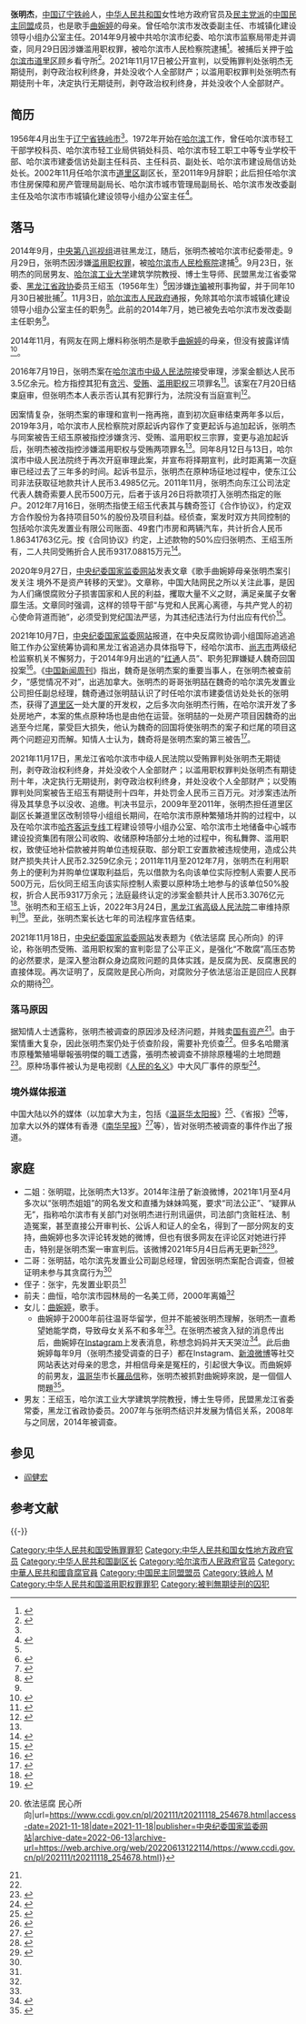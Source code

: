 {{Infobox person
|姓名       = 张明杰
|出生日期   = {{Birth year and age|1956|4}}
|出生地     = {{PRC}}[[辽宁省|辽宁省]][[铁岭市|铁岭市]]
|死亡日期   = 
|死亡地     = 
|居住地     = [[黑龙江省|黑龙江省]][[哈尔滨市|哈尔滨市]]（现羁押于[[道里区|道里区]]顾乡[[看守所|看守所]]）
|政党       = [[中国民主同盟|中国民主同盟]]（[[民主党派|民主党派]]）
|国籍       = {{PRC}}
|种族       = [[汉族|汉族]]
|语言       = 汉语
|教育程度   = [[大学|大学]]
|职业       = [[中华人民共和国公务员|副厅或正处级官员]]
|知名于     = 女儿[[曲婉婷|曲婉婷]]；涉嫌贪腐
|配偶       = 曲恒
|子女       = 女儿：[[曲婉婷|曲婉婷]]
|父母       = 
|亲属       =
}}

'''张明杰'''{{BD|1956年|4月}}，[[中国|中国]][[辽宁省|辽宁]][[铁岭市|铁岭]]人，[[中华人民共和国|中华人民共和国]]女性地方政府官员及[[民主党派|民主党派]]的[[中国民主同盟|中国民主同盟]]成员，也是歌手[[曲婉婷|曲婉婷]]的母亲。曾任哈尔滨市发改委副主任、市城镇化建设领导小组办公室主任。2014年9月被中共哈尔滨市纪委、哈尔滨市监察局带走并调查，同月29日因涉嫌滥用职权罪，被哈尔滨市人民检察院逮捕<ref name="paper">{{cite news |title=歌手曲婉婷母亲张明杰落马：改制惹争议，亲友参与房地产开发 |url=http://www.thepaper.cn/newsDetail_forward_1327369 |publisher=澎湃新闻 |date=2015-05-03 |accessdate=2015年5月3日 |archivedate=2015-05-05 |archiveurl=https://web.archive.org/web/20150505075146/http://www.thepaper.cn/newsDetail_forward_1327369 |dead-url=no }}</ref>。被捕后关押于[[哈尔滨市|哈尔滨市]][[道里区|道里区]]顾乡看守所<ref name="xh">{{cite news|title=传曲婉婷母亲张明杰涉贪被抓 为哈尔滨市正局级官员|url=http://www.sn.xinhuanet.com/hot24/2015-04/24/c_1115075537.htm|publisher=新华网陕西频道|date=2015-04-24|accessdate=2015年5月3日|deadurl=yes|archiveurl=https://web.archive.org/web/20150518094808/http://www.sn.xinhuanet.com/hot24/2015-04/24/c_1115075537.htm|archivedate=2015年5月18日}}</ref>。2021年11月17日被公开宣判，以受贿罪判处张明杰无期徒刑，剥夺政治权利终身，并处没收个人全部财产；以滥用职权罪判处张明杰有期徒刑十年，决定执行无期徒刑，剥夺政治权利终身，并处没收个人全部财产。

==简历==
1956年4月出生于[[辽宁省|辽宁省]][[铁岭市|铁岭市]]<ref name="paper"/>。1972年开始在[[哈尔滨市|哈尔滨]]工作，曾任哈尔滨市轻工干部学校科员、哈尔滨市轻工业局供销处科员、哈尔滨市轻工职工中等专业学校干部、哈尔滨市建委信访处副主任科员、主任科员、副处长、哈尔滨市建设局信访处处长。2002年11月任哈尔滨市[[道里区|道里区]]副区长，至2011年9月辞职；此后担任哈尔滨市住房保障和房产管理局副局长、哈尔滨市城市管理局副局长、哈尔滨市发改委副主任及哈尔滨市市城镇化建设领导小组办公室主任<ref>{{cite news|title=张明杰|url=http://fgw.harbin.gov.cn/zwgk/ldxx/2014/06/5704.htm|publisher=哈尔滨市发改委|date=2014-07-25|accessdate=2015年5月3日|archivedate=2016-03-04|archiveurl=https://web.archive.org/web/20160304044635/http://fgw.harbin.gov.cn/zwgk/ldxx/2014/06/5704.htm|dead-url=no}}</ref>。

==落马==
2014年9月，[[中央巡视组|中央第八巡视组]]进驻黑龙江，随后，张明杰被哈尔滨市纪委带走。9月29日，张明杰因涉嫌[[滥用职权罪|滥用职权罪]]，被[[哈尔滨市人民检察院|哈尔滨市人民检察院]]逮捕<ref name="paper"/>。9月23日，张明杰的同居男友、[[哈尔滨工业大学|哈尔滨工业大学]]建筑学院教授、博士生导师、民盟黑龙江省委常委、[[中国人民政治协商会议黑龙江省委员会|黑龙江省政协]]委员王绍玉（1956年生）<ref>{{Cite web|title=王绍玉|url=http://homepage.hit.edu.cn/wangshaoyu|accessdate=2020-09-24|work=哈尔滨工业大学|archive-url=https://web.archive.org/web/20180706163131/http://homepage.hit.edu.cn/wangshaoyu|archive-date=2018-07-06|dead-url=no}}</ref>因涉嫌[[詐騙|诈骗]]被刑事拘留，并于同年10月30日被批捕<ref name=":0">{{Cite web|title=曲婉婷之母张明杰案开庭两年未判决，检察院变更和追加起诉|url=https://www.jiemian.com/article/3052131.html|accessdate=2020-09-24|work=界面新闻|language=zh}}</ref>。11月3日，[[哈尔滨市人民政府|哈尔滨市人民政府]]通报，免除其哈尔滨市城镇化建设领导小组办公室主任的职务<ref>{{cite news|title=哈尔滨市人民政府关于张明杰同志免职的通知（哈政干〔2014〕7号）|url=http://www.harbin.gov.cn/info/news/index/detail/394564.htm|publisher=哈尔滨市人民政府|date=2014年11月3日|accessdate=2015年5月3日|deadurl=yes|archiveurl=https://web.archive.org/web/20160304045322/http://www.harbin.gov.cn/info/news/index/detail/394564.htm|archivedate=2016年3月4日|df=}}</ref>。此前的2014年7月，她已被免去哈尔滨市发改委副主任职务<ref name="paper"/>。

2014年11月，有网友在网上爆料称张明杰是歌手[[曲婉婷|曲婉婷]]的母亲，但没有披露详情<ref>{{cite news|title=媒体：曲婉婷母亲涉经济问题被拘押|url=http://ent.ifeng.com/a/20150423/42382878_0.shtml|publisher=中国日报|date=2015年4月23日|accessdate=2015年5月3日|archive-date=2015年4月26日|archive-url=https://web.archive.org/web/20150426003702/http://ent.ifeng.com/a/20150423/42382878_0.shtml}}</ref>。

2016年7月19日，张明杰案在[[哈尔滨市中级人民法院|哈尔滨市中级人民法院]]接受审理，涉案金额达人民币3.5亿余元。检方指控其犯有[[贪污|贪污]]、[[賄賂|受贿]]、[[滥用职权|滥用职权]]三项罪名<ref>{{cite news|title=曲婉婷母亲今受审 被控贪贿等三宗罪涉案超3.5亿|url=http://news.sohu.com/20160719/n459921740.shtml|publisher=搜狐综合|date=2016-07-19|accessdate=2016-07-19|archivedate=2016-07-20|archiveurl=https://web.archive.org/web/20160720164256/http://news.sohu.com/20160719/n459921740.shtml|dead-url=no}}</ref>。该案在7月20日结束庭审，但张明杰本人表示否认其有犯罪行为，法院没有当庭宣判<ref>{{cite news|title=曲婉婷母亲待宣判 当庭否认犯罪事实|url=http://www.cankaoxiaoxi.com/ent/20160722/1240834.shtml|publisher=参考消息|date=2016-07-22|accessdate=2016-07-22|deadurl=yes|archiveurl=https://web.archive.org/web/20160807105523/http://www.cankaoxiaoxi.com/ent/20160722/1240834.shtml|archivedate=2016-08-07}}</ref>。

因案情复杂，张明杰案的审理和宣判一拖再拖，直到初次庭审结束两年多以后，2019年3月，哈尔滨市人民检察院对原起诉内容作了变更起诉与追加起诉，张明杰与同案被告王绍玉原被指控涉嫌贪污、受贿、滥用职权三宗罪，变更与追加起诉后，张明杰被改指控涉嫌滥用职权与受贿两项罪名<ref name=":0" />。同年8月12日与13日，哈尔滨市中级人民法院终于再次开庭审理此案，并宣布将择期宣判，此时距离第一次庭审已经过去了三年多的时间。起诉书显示，张明杰在原种场征地过程中，使东江公司非法获取征地款共计人民币3.4985亿元。2011年11月，张明杰向东江公司法定代表人魏奇索要人民币500万元，后者于该月26日将款项打入张明杰指定的账户。2012年7月16日，张明杰指使王绍玉代表其与魏奇签订《合作协议》，约定双方合作股份为各持项目50%的股份及项目利益。经侦查，案发时双方共同控制的包括哈尔滨先发置业有限公司账面、49套门市房和两辆汽车，共计折合人民币1.86341763亿元。按《合同协议》约定，上述款物的50%应归张明杰、王绍玉所有，二人共同受贿折合人民币9317.08815万元<ref>{{Cite web|title=张明杰案一审三年后重新开庭，改控两宗罪|url=https://www.jiemian.com/article/3405899.html|accessdate=2020-09-24|work=界面新闻|language=zh|archive-date=2022-06-15|archive-url=https://web.archive.org/web/20220615205633/https://www.jiemian.com/article/3405899.html}}</ref>。

2020年9月27日，[[中央纪委国家监委网站|中央纪委国家监委网站]]发表文章《歌手曲婉婷母亲张明杰案引发关注 境外不是资产转移的天堂》。文章称，中国大陆网民之所以关注此事，是因为人们痛恨腐败分子损害国家和人民的利益，攫取大量不义之财，满足亲属子女奢靡生活。文章同时强调，这样的领导干部“与党和人民离心离德，与共产党人的初心使命背道而驰”，必须受到党纪国法严惩，为其违纪违法行为付出应有代价<ref>{{cite news|author=李云舒|title=歌手曲婉婷母亲张明杰案引发关注 境外不是资产转移的天堂|url=http://www.ccdi.gov.cn/toutiao/202009/t20200927_226247.html|accessdate=2020-09-27|work=中央纪委国家监委网站|date=2020-09-27|archive-date=2020-10-02|archive-url=https://web.archive.org/web/20201002074417/http://www.ccdi.gov.cn/toutiao/202009/t20200927_226247.html|dead-url=no}}</ref>。

2021年10月7日，[[中央纪委国家监委网站|中央纪委国家监委网站]]报道，在中央反腐败协调小组国际追逃追赃工作办公室统筹协调和黑龙江省追逃办具体指导下，经哈尔滨市、[[尚志市|尚志市]]两级纪检监察机关不懈努力，于2014年9月出逃的“[[红色通缉令|红通]]人员”、职务犯罪嫌疑人魏奇回国投案<ref>{{Cite web|title=“红通人员”魏奇回国投案|url=https://www.ccdi.gov.cn/toutiao/202110/t20211007_251718.html|access-date=2021-10-29|date=2021-10-07|publisher=中央纪委国家监委网站|archive-date=2022-06-13|archive-url=https://web.archive.org/web/20220613123404/https://www.ccdi.gov.cn/toutiao/202110/t20211007_251718.html}}</ref>。《[[中国新闻周刊|中国新闻周刊]]》指出，魏奇是张明杰案的重要当事人，在张明杰被查前夕，“感觉情况不对”，出逃加拿大。张明杰的哥哥张明喆在魏奇的哈尔滨先发置业公司担任副总经理，魏奇通过张明喆认识了时任哈尔滨市建委信访处处长的张明杰，获得了[[道里区|道里区]]一处大厦的开发权，之后多次向张明杰行贿，在哈尔滨开发了多处房地产，本案的焦点原种场也是由他在运营。张明喆的一处房产项目因魏奇的出逃至今烂尾，蒙受巨大损失，他认为魏奇的回国将使张明杰的案子和烂尾的项目这两个问题迎刃而解。知情人士认为，魏奇将是张明杰案的第三被告<ref>{{Cite web|title=曲婉婷之母张明杰案七年未决 关键同案人回国投案|url=https://news.ifeng.com/c/8Aj1X61trIN|access-date=2021-10-29|publisher=凤凰网|archive-date=2021-10-31|archive-url=https://web.archive.org/web/20211031170739/https://news.ifeng.com/c/8Aj1X61trIN}}</ref>。

2021年11月17日，黑龙江省哈尔滨市中级人民法院以受贿罪判处张明杰无期徒刑，剥夺政治权利终身，并处没收个人全部财产；以滥用职权罪判处张明杰有期徒刑十年，决定执行无期徒刑，剥夺政治权利终身，并处没收个人全部财产；以受贿罪判处同案被告王绍玉有期徒刑十四年，并处罚金人民币三百万元。对涉案违法所得及其孳息予以没收、追缴。判决书显示，2009年至2011年，张明杰担任道里区副区长兼道里区改制领导小组组长期间，在哈尔滨市原种繁殖场并购的过程中，以及在哈尔滨市[[哈齐高速铁路|哈齐客运专线]]工程建设领导小组办公室、哈尔滨市土地储备中心城市建设投资集团有限公司收购、收储原种场部分土地的过程中，徇私舞弊、滥用职权，致使征地补偿款被并购单位违规获取、部分职工安置款被违规使用，造成公共财产损失共计人民币2.3259亿余元；2011年11月至2012年7月，张明杰在利用职务上的便利为并购单位谋取利益后，先以借款为名向该单位实际控制人索要人民币500万元，后伙同王绍玉向该实际控制人索要以原种场土地参与的该单位50%股权，折合人民币9317万余元；法庭最终认定的涉案金额共计人民币3.3076亿元<ref>{{cite web|title=哈尔滨市城镇化建设领导小组办公室原主任张明杰一审获无期徒刑|url=https://china.huanqiu.com/article/45cgrx3NybU|date=2021-11-17|publisher=环球网|access-date=2021-11-17|archive-date=2021-11-17|archive-url=https://web.archive.org/web/20211117091922/https://china.huanqiu.com/article/45cgrx3NybU}}</ref>。张明杰和王绍玉上诉，2022年3月24日，[[黑龙江省高级人民法院|黑龙江省高级人民法院]]二审维持原判<ref>{{cite news |title=曲婉婷母亲二审维持无期徒刑 |url=https://news.ifeng.com/c/8Ee0MCRPpxa |accessdate=2022-03-24 |agency=黑龙江省高级人民法院 |publisher=凤凰网 |date=2022-03-24 |archive-date=2022-06-14 |archive-url=https://web.archive.org/web/20220614111126/https://news.ifeng.com/c/8Ee0MCRPpxa }}</ref>。至此，张明杰案长达七年的司法程序宣告结束。

2021年11月18日，[[中央纪委国家监委网站|中央纪委国家监委网站]]发表题为《依法惩腐 民心所向》的评论，称张明杰受贿、滥用职权案的宣判彰显了公平正义，是强化“不敢腐”高压态势的必然要求，是深入整治群众身边腐败问题的具体实践，是反腐为民、反腐惠民的直接体现。再次证明了，反腐败是民心所向，对腐败分子依法惩治正是回应人民群众的期待<ref>{{Cite web|title=今日锐评 {{!}} 依法惩腐 民心所向|url=https://www.ccdi.gov.cn/pl/202111/t20211118_254678.html|access-date=2021-11-18|date=2021-11-18|publisher=中央纪委国家监委网站|archive-date=2022-06-13|archive-url=https://web.archive.org/web/20220613122114/https://www.ccdi.gov.cn/pl/202111/t20211118_254678.html}}</ref>。

===落马原因===
据知情人士透露称，张明杰被调查的原因涉及经济问题，并贱卖[[国有资产|国有资产]]<ref name="xh" />。由于案情重大复杂，因此张明杰案仍处于侦查阶段，需要补充侦查<ref name="paper" />。但多名哈爾濱市原種繁殖場舉報張明傑的職工透露，張明杰被调查不排除原種場的土地問題<ref>{{cite news|title=【星媽被拘】曲婉婷母遭爆料 親友參與地產開發|url=http://hk.apple.nextmedia.com/realtime/china/20150503/53699045|publisher=苹果日报|date=2015年5月3日|accessdate=2015年5月3日|archivedate=2015年5月4日|archiveurl=https://web.archive.org/web/20150504151713/http://hk.apple.nextmedia.com/realtime/china/20150503/53699045|deadurl=no}}</ref>。原种场事件被认为是电视剧《[[人民的名义|人民的名义]]》中大风厂事件的原型<ref>{{Cite web|title=歌手曲婉婷之母张明杰案七年未决，关键同案人回国投案|url=https://www.thepaper.cn/newsDetail_forward_15132614|access-date=2021-11-17|date=2021-10-29|publisher=澎湃新闻|archive-date=2022-06-18|archive-url=https://web.archive.org/web/20220618083446/https://www.thepaper.cn/newsDetail_forward_15132614}}</ref>。

===境外媒体报道===
中国大陆以外的媒体（以加拿大为主，包括《[[溫哥華太陽報|温哥华太阳报]]》<ref>{{cite news|title=Tough to get information on arrest of Wanting Qu's mother: mayor|url=http://www.vancouversun.com/news/metro/Wanting+mother+reportedly+arrested+China+corruption+charges/10999078/story.html|publisher=温哥华太阳报|date=2015年4月24日|accessdate=2015年5月3日|archivedate=2016年10月12日|archiveurl=https://web.archive.org/web/20161012075726/http://www.vancouversun.com/news/metro/Wanting+mother+reportedly+arrested+China+corruption+charges/10999078/story.html|deadurl=no}}</ref>、《省报》<ref>{{cite news|title=Mother of Mayor Robertson's girlfriend reportedly arrested in China corruption probe|url=http://www.theprovince.com/life/Mother+Mayor+Robertson+girlfriend+Wanting+reportedly/10998955/story.html|publisher=省报|date=2015年4月24日|accessdate=2015年5月3日|deadurl=yes|archiveurl=https://web.archive.org/web/20150503083322/http://www.theprovince.com/life/Mother+Mayor+Robertson+girlfriend+Wanting+reportedly/10998955/story.html|archivedate=2015年5月3日}}</ref>等，加拿大以外的媒体有香港《[[南华早报|南华早报]]》<ref>{{cite news|title=Mother of Wanting Qu, pop star girlfriend of Vancouver's mayor, is arrested for corruption in China|url=http://www.scmp.com/news/world/article/1775058/mother-wanting-qu-pop-star-girlfriend-vancouvers-mayor-arrested|publisher=南华早报|date=2015年4月24日|accessdate=2015年5月3日|archivedate=2015年4月27日|archiveurl=https://web.archive.org/web/20150427212841/http://www.scmp.com/news/world/article/1775058/mother-wanting-qu-pop-star-girlfriend-vancouvers-mayor-arrested|deadurl=no}}</ref>等），皆对张明杰被调查的事件作出了报道。

== 家庭 ==
* 二姐：张明琨，比张明杰大13岁。2014年注册了新浪微博，2021年1月至4月多次以“张明杰姐姐”的网名发文和直播为妹妹鸣冤，要求“司法公正”、“疑罪从无”，指称哈尔滨市有关部门对张明杰进行刑讯逼供，司法部门贪赃枉法、制造冤案，甚至直接公开审判长、公诉人和证人的全名，得到了一部分网友的支持，曲婉婷也多次评论转发她的微博，但也有很多网友在评论区对她进行抨击，特别是张明杰案一审宣判后。该微博2021年5月4日后再无更新<ref>{{Cite web|title=曲婉婷不再孤独，张明杰姐姐发文力撑妹妹，网友：前些年哪去了？|url=https://www.163.com/dy/article/G0UVQM4G0517QQKD.html|access-date=2022-03-24|date=2021-01-22|publisher=网易|archive-date=2022-03-24|archive-url=https://web.archive.org/web/20220324145744/https://www.163.com/dy/article/G0UVQM4G0517QQKD.html}}</ref><ref>{{Sinaweibo|5162501417|张明杰姐姐}}</ref>。
* 二哥：张明喆，哈尔滨先发置业公司副总经理，曾因张明杰案配合调查，但被证明未参与其贪腐行为<ref name="paper" />
* 侄子：张宇，先发置业职员<ref name="paper"/>
* 前夫：曲恒，哈尔滨市园林局的一名美工师，2000年离婚<ref name="xh"/>
* 女儿：[[曲婉婷|曲婉婷]]，歌手。
** 曲婉婷于2000年前往温哥华留学，但并不能被张明杰理解，张明杰一直希望她能学商，导致母女关系不和多年<ref name="paper"/>。在张明杰被贪入狱的消息传出后，曲婉婷在[[Instagram|Instagram]]上发表消息，称想念妈妈并天天哭泣<ref>{{cite news|title=曲婉婷母亲涉张明杰贪入狱 回应：想念妈妈 天天哭|url=http://www.mnw.cn/news/ent/xx/895631.html|publisher=闽南网|date=2015-04-26|accessdate=2015年5月3日|archivedate=2015-04-27|archiveurl=https://web.archive.org/web/20150427163750/http://www.mnw.cn/news/ent/xx/895631.html|dead-url=no}}</ref>。此后曲婉婷每年9月（张明杰接受调查的日子）都在Instagram、[[新浪微博|新浪微博]]等社交网站表达对母亲的思念，并相信母亲是冤枉的，引起很大争议。而曲婉婷的前男友，[[温哥华|温哥华]]市长[[羅品信|羅品信]]称，张明杰被抓對曲婉婷來說，是一個個人問題<ref>{{cite news|title=證實曲母被捕 羅品信:沒新消息|url=http://news.singtao.ca/vancouver/2015-04-25/headline1429956241d5548766.html|publisher=星岛日报|date=2015-04-25|accessdate=2015年5月3日|archiveurl=https://web.archive.org/web/20150428203238/http://news.singtao.ca/vancouver/2015-04-25/headline1429956241d5548766.html|archivedate=2015-04-28|deadurl=yes}}</ref>。
*男友：王绍玉，哈尔滨工业大学建筑学院教授，博士生导师，民盟黑龙江省委常委，黑龙江省政协委员。2007年与张明杰结识并发展为情侣关系，2008年与之同居，2014年被调查。
== 参见 ==
* [[阎健宏|阎健宏]]

== 参考文献==
{{Reflist|2}}

{{-}}
{{中共十八大到十九大期间的反腐败工作}}

{{DEFAULTSORT:Z}}
[[Category:中华人民共和国受贿罪罪犯|Category:中华人民共和国受贿罪罪犯]]
[[Category:中华人民共和国女性地方政府官员|Category:中华人民共和国女性地方政府官员]]
[[Category:中华人民共和国副区长|Category:中华人民共和国副区长]]
[[Category:哈尔滨市人民政府官员|Category:哈尔滨市人民政府官员]]
[[Category:中華人民共和國貪腐官員|Category:中華人民共和國貪腐官員]]
[[Category:中国民主同盟盟员|Category:中国民主同盟盟员]]
[[Category:铁岭人|Category:铁岭人]]
[[Category:张姓|M]]
[[Category:中华人民共和国滥用职权罪罪犯|Category:中华人民共和国滥用职权罪罪犯]]
[[Category:被判無期徒刑的囚犯|Category:被判無期徒刑的囚犯]]